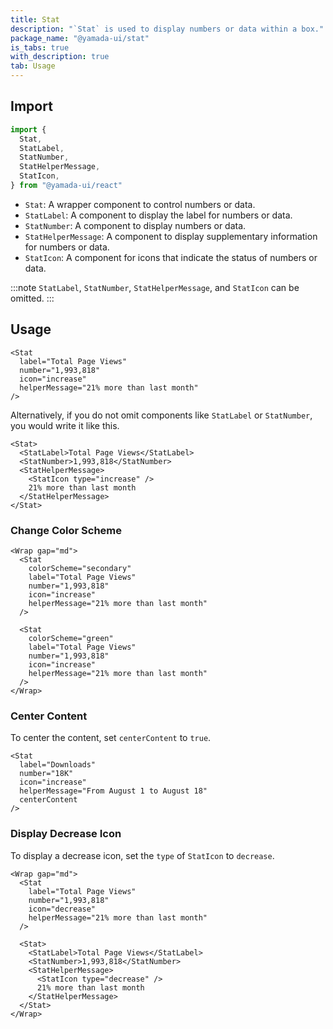 ```yaml
---
title: Stat
description: "`Stat` is used to display numbers or data within a box."
package_name: "@yamada-ui/stat"
is_tabs: true
with_description: true
tab: Usage
---
```


## Import

```ts
import {
  Stat,
  StatLabel,
  StatNumber,
  StatHelperMessage,
  StatIcon,
} from "@yamada-ui/react"
```

- `Stat`: A wrapper component to control numbers or data.
- `StatLabel`: A component to display the label for numbers or data.
- `StatNumber`: A component to display numbers or data.
- `StatHelperMessage`: A component to display supplementary information for numbers or data.
- `StatIcon`: A component for icons that indicate the status of numbers or data.

:::note
`StatLabel`, `StatNumber`, `StatHelperMessage`, and `StatIcon` can be omitted.
:::

## Usage

```tsx
<Stat
  label="Total Page Views"
  number="1,993,818"
  icon="increase"
  helperMessage="21% more than last month"
/>
```

Alternatively, if you do not omit components like `StatLabel` or `StatNumber`, you would write it like this.

```tsx
<Stat>
  <StatLabel>Total Page Views</StatLabel>
  <StatNumber>1,993,818</StatNumber>
  <StatHelperMessage>
    <StatIcon type="increase" />
    21% more than last month
  </StatHelperMessage>
</Stat>
```

### Change Color Scheme

```tsx
<Wrap gap="md">
  <Stat
    colorScheme="secondary"
    label="Total Page Views"
    number="1,993,818"
    icon="increase"
    helperMessage="21% more than last month"
  />

  <Stat
    colorScheme="green"
    label="Total Page Views"
    number="1,993,818"
    icon="increase"
    helperMessage="21% more than last month"
  />
</Wrap>
```

### Center Content

To center the content, set `centerContent` to `true`.

```tsx
<Stat
  label="Downloads"
  number="18K"
  icon="increase"
  helperMessage="From August 1 to August 18"
  centerContent
/>
```

### Display Decrease Icon

To display a decrease icon, set the `type` of `StatIcon` to `decrease`.

```tsx
<Wrap gap="md">
  <Stat
    label="Total Page Views"
    number="1,993,818"
    icon="decrease"
    helperMessage="21% more than last month"
  />

  <Stat>
    <StatLabel>Total Page Views</StatLabel>
    <StatNumber>1,993,818</StatNumber>
    <StatHelperMessage>
      <StatIcon type="decrease" />
      21% more than last month
    </StatHelperMessage>
  </Stat>
</Wrap>
```
